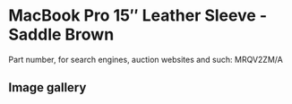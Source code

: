 
# MacBook Pro 15″ Leather Sleeve - Saddle Brown

Part number, for search engines, auction websites and such: MRQV2ZM/A

## Image gallery

<div style={{ width: '100%', maxWidth: '768px' }}>
<GalleryComponent
    images={[
      {
        original: "/everysource/MRQV2.webp",
        thumbnail: "/everypreview/MRQV2.webp",
      },
      {
        original: "/everysource/MRQV2_AV1.webp",
        thumbnail: "/everypreview/MRQV2_AV1.webp",
      },
      {
        original: "/everysource/MRQV2_AV2_SILVER.webp",
        thumbnail: "/everypreview/MRQV2_AV2_SILVER.webp",
      },
      {
        original: "/everysource/MRQV2_AV2_SPACE_GRAY.webp",
        thumbnail: "/everypreview/MRQV2_AV2_SPACE_GRAY.webp",
      }
    ]}
  />
</div>